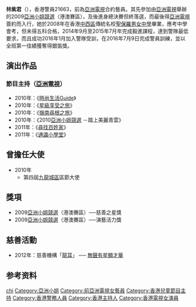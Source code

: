 {{Otheruses|other=笔名林紫君的中国诗人|野曼}}
{{演員資訊框
| 類型 = 節目主持
| 羅馬拼音 = Lam Tsz Kwan
| 暱稱 = 紫君姐姐
| 國籍 = {{CNHK}}
| 出生日期 = {{birth date and age|1991|6|8}}
| 出生地點 = {{BHKG}}
| 語言 = [[廣東話|廣東話]]，[[英語|英語]]及[[普通話|普通話]]
| 逝世日期 = 
| 逝世地點 = 
| 職業 = [[警察|警察]]
| 母校 = [[聖保羅男女中學|聖保羅男女中學]]
| 官方網站 = 
| 經紀公司 = [[亞洲電視|亞洲電視]]
| imdb =
}}

'''林紫君'''（{{bd|1991年|6月8日|catIdx=L林}}），香港警員21663，前為[[亞洲電視|亞洲電視]]合約藝員。其先參加由[[亞洲電視|亞洲電視]]舉辦的2009[[亞洲小姐競選|亞洲小姐競選]]（港澳賽區），及後進身總決賽但終落選，而最後得[[亞洲電視|亞洲電視]]簽約而入行，她於2008年在香港[[中西區_(臺南市)|中西區]]傳統名校[[聖保羅男女中學|聖保羅男女中學]]畢業，應考中學會考，但未得五科合格，2014年9月至2015年7月年完成毅進課程，達到警隊最低要求，而且成功2016年1月加入警隊受訓，在2016年7月9日完成警員訓練，並以全班第一佳績獲奪得銀笛獎。

==演出作品==
===節目主持（[[亞洲電視|亞洲電視]]）===
*2010年：《[[時尚生活Guide|時尚生活Guide]]》
*2010年：《[[星級享受之旅|星級享受之旅]]》
*2010年：《[[嶺南尋根之旅|嶺南尋根之旅]]》
*2010年：《2010[[亞洲小姐競選|亞洲小姐競選]] －踏上美麗青雲》
*2011年：《[[尋找百姓家|尋找百姓家]]》
*2011年：《[[通識小學堂|通識小學堂]]》

==曾擔任大使==
* 2010年
** 第四屆[[九龍城區|九龍城區]]區節大使

==獎項==
*2009[[亞洲小姐競選|亞洲小姐競選]]（港澳賽區）──慈善之星獎
*2009[[亞洲小姐競選|亞洲小姐競選]]（港澳賽區）──演藝活力獎

==慈善活動==
*2012年：慈善機構「[[龍耳|龍耳]]」 ── [[龍耳#舉辦「無聲有星顯才華」T恤義賣活動|無聲有星顯才華]]

== 参考资料 ==
{{reflist}}
{{Authority control}}
{{DEFAULTSORT:Lam}}
[[Category:林姓|chi]]
[[Category:亞洲小姐|Category:亞洲小姐]]
[[Category:前亞洲電視女藝員|Category:前亞洲電視女藝員]]
[[Category:香港兒童節目主持|Category:香港兒童節目主持]]
[[Category:香港警務人員|Category:香港警務人員]]
[[Category:香港主持人|Category:香港主持人]]
[[Category:香港電視女演員|Category:香港電視女演員]]